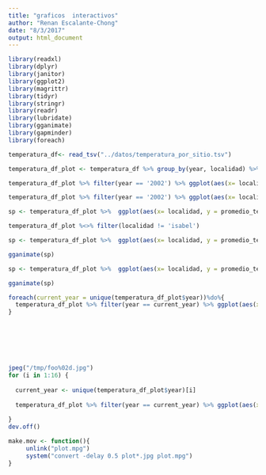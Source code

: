 ```yaml
---
title: "graficos  interactivos"
author: "Renan Escalante-Chong"
date: "8/3/2017"
output: html_document
---
```


```r
library(readxl)
library(dplyr)
library(janitor)
library(ggplot2)
library(magrittr)
library(tidyr)
library(stringr)
library(readr)
library(lubridate)
library(gganimate)
library(gapminder)
library(foreach)

```


```r
temperatura_df<- read_tsv("../datos/temperatura_por_sitio.tsv")
```

```r
temperatura_df_plot <- temperatura_df %>% group_by(year, localidad) %>% summarise(promedio_temperatura = mean(temperatura))

temperatura_df_plot %>% filter(year == '2002') %>% ggplot(aes(x= localidad, y = promedio_temperatura, fill = promedio_temperatura)) + geom_bar(stat = 'identity') + theme(axis.text.x = element_text(angle = 90, hjust = 1)) 
```

```r
temperatura_df_plot %>% filter(year == '2002') %>% ggplot(aes(x= localidad, y = promedio_temperatura, fill = promedio_temperatura)) + geom_bar(stat = 'identity') + theme(axis.text.x = element_text(angle = 45, hjust = 1)) + coord_polar(theta = "x", direction=1) + scale_fill_gradient(low="blue", high="red")
```

```r
sp <- temperatura_df_plot %>%  ggplot(aes(x= localidad, y = promedio_temperatura, fill = promedio_temperatura, frame = year)) + geom_bar(stat = 'identity') + theme(axis.text.x = element_text(angle = 45, hjust = 1)) + coord_polar(theta = "x", direction=1) + scale_fill_gradient(low="blue", high="red")
```

```r

temperatura_df_plot %<>% filter(localidad != 'isabel')

sp <- temperatura_df_plot %>%  ggplot(aes(x= localidad, y = promedio_temperatura, fill = promedio_temperatura, frame = year)) + geom_bar(stat = 'identity') + theme(axis.text.x = element_text(angle = 45, hjust = 1)) + scale_fill_gradient(low="blue", high="red")+ coord_polar(theta = "x", direction=1)

gganimate(sp)
```

```r
sp <- temperatura_df_plot %>%  ggplot(aes(x= localidad, y = promedio_temperatura, fill = promedio_temperatura, frame = year)) + geom_bar(stat = 'identity') + theme(axis.text.x = element_text(angle = 45, hjust = 1)) + scale_fill_gradient(low="blue", high="red")

gganimate(sp)
```
```r

foreach(current_year = unique(temperatura_df_plot$year))%do%{
  temperatura_df_plot %>% filter(year == current_year) %>% ggplot(aes(x= localidad, y = promedio_temperatura, fill = promedio_temperatura)) + geom_bar(stat = 'identity') + theme(axis.text.x = element_text(angle = 45, hjust = 1)) + coord_polar(theta = "x", direction=1) + scale_fill_gradient(low="blue", high="red")
}








```

```r
jpeg("/tmp/foo%02d.jpg")
for (i in 1:16) {
  
  current_year <- unique(temperatura_df_plot$year)[i]
  
  temperatura_df_plot %>% filter(year == current_year) %>% ggplot(aes(x= localidad, y = promedio_temperatura, fill = promedio_temperatura)) + geom_bar(stat = 'identity') + theme(axis.text.x = element_text(angle = 45, hjust = 1)) + coord_polar(theta = "x", direction=1) + scale_fill_gradient(low="blue", high="red")
  
}
dev.off()
```
```r
make.mov <- function(){
     unlink("plot.mpg")
     system("convert -delay 0.5 plot*.jpg plot.mpg")
}
```


